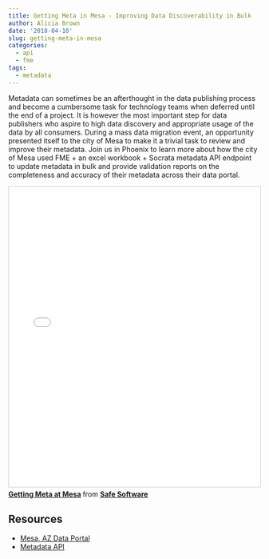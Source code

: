 ```yaml
---
title: Getting Meta in Mesa - Improving Data Discoverability in Bulk
author: Alicia Brown
date: '2018-04-10'
slug: getting-meta-in-mesa
categories:
  - api
  - fme
tags:
  - metadata
---
```


Metadata can sometimes be an afterthought in the data publishing process and become a cumbersome task for technology teams when deferred until the end of a project. It is however the most important step for data publishers who aspire to high data discovery and appropriate usage of the data by all consumers. During a mass data migration event, an opportunity presented itself to the city of Mesa to make it a trivial task to review and improve their metadata. Join us in Phoenix to learn more about how the city of Mesa used FME + an excel workbook + Socrata metadata API endpoint to update metadata in bulk and provide validation reports on the completeness and accuracy of their metadata across their data portal.

<iframe src="//www.slideshare.net/slideshow/embed_code/key/ILfBs8zBXkCeqO" width="800" height="600" frameborder="0" marginwidth="0" marginheight="0" scrolling="no" style="border:1px solid #CCC; border-width:1px; margin-bottom:5px; max-width: 100%;" allowfullscreen> </iframe> <div style="margin-bottom:5px"> <strong> <a href="//www.slideshare.net/SafeSoftware/getting-meta-at-mesa" title="Getting Meta at Mesa" target="_blank">Getting Meta at Mesa</a> </strong> from <strong><a href="https://www.slideshare.net/SafeSoftware" target="_blank">Safe Software</a></strong> </div>

## Resources
- [Mesa, AZ Data Portal](https://data.mesaaz.gov)
- [Metadata API](https://socratametadataapi.docs.apiary.io/#)